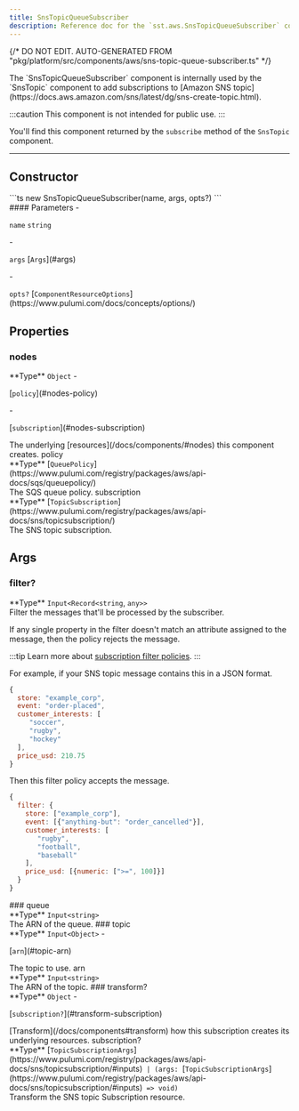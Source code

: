 ```yaml
---
title: SnsTopicQueueSubscriber
description: Reference doc for the `sst.aws.SnsTopicQueueSubscriber` component.
---
```


{/* DO NOT EDIT. AUTO-GENERATED FROM "pkg/platform/src/components/aws/sns-topic-queue-subscriber.ts" */}


<div class="tsdoc">

<Section type="about">
The `SnsTopicQueueSubscriber` component is internally used by the `SnsTopic` component
to add subscriptions to [Amazon SNS topic](https://docs.aws.amazon.com/sns/latest/dg/sns-create-topic.html).

:::caution
This component is not intended for public use.
:::

You'll find this component returned by the `subscribe` method of the `SnsTopic` component.
</Section>

---

## Constructor

<Segment>
<Section type="signature">
```ts
new SnsTopicQueueSubscriber(name, args, opts?)
```
</Section>

<Section type="parameters">
#### Parameters
- <p><code class="key">name</code> <code class="primitive">string</code></p>
- <p><code class="key">args</code> [<code class="type">Args</code>](#args)</p>
- <p><code class="key">opts?</code> [<code class="type">ComponentResourceOptions</code>](https://www.pulumi.com/docs/concepts/options/)</p>
</Section>
</Segment>

## Properties

### nodes
<Segment>
<Section type="parameters">
<InlineSection>
**Type** <code class="primitive">Object</code>
</InlineSection>
- <p>[<code class="key">policy</code>](#nodes-policy)</p>
- <p>[<code class="key">subscription</code>](#nodes-subscription)</p>
</Section>
The underlying [resources](/docs/components/#nodes) this component creates.
</Segment>
<NestedTitle id="nodes-policy" Tag="h4" parent="nodes.">policy</NestedTitle>
<Segment>
<Section type="parameters">
<InlineSection>
**Type** [<code class="type">QueuePolicy</code>](https://www.pulumi.com/registry/packages/aws/api-docs/sqs/queuepolicy/)
</InlineSection>
</Section>
The SQS queue policy.
</Segment>
<NestedTitle id="nodes-subscription" Tag="h4" parent="nodes.">subscription</NestedTitle>
<Segment>
<Section type="parameters">
<InlineSection>
**Type** [<code class="type">TopicSubscription</code>](https://www.pulumi.com/registry/packages/aws/api-docs/sns/topicsubscription/)
</InlineSection>
</Section>
The SNS topic subscription.
</Segment>

## Args
### filter?
<Segment>
<Section type="parameters">
<InlineSection>
**Type** <code class="primitive">Input</code><code class="symbol">&lt;</code><code class="primitive">Record</code><code class="symbol">&lt;</code><code class="primitive">string</code>, <code class="primitive">any</code><code class="symbol">&gt;</code><code class="symbol">&gt;</code>
</InlineSection>
</Section>
Filter the messages that'll be processed by the subscriber.

If any single property in the filter doesn't match
an attribute assigned to the message, then the policy rejects the message.

:::tip
Learn more about [subscription filter policies](https://docs.aws.amazon.com/sns/latest/dg/sns-subscription-filter-policies.html).
:::

For example, if your SNS topic message contains this in a JSON format.
```js
{
  store: "example_corp",
  event: "order-placed",
  customer_interests: [
     "soccer",
     "rugby",
     "hockey"
  ],
  price_usd: 210.75
}
```

Then this filter policy accepts the message.

```js
{
  filter: {
    store: ["example_corp"],
    event: [{"anything-but": "order_cancelled"}],
    customer_interests: [
       "rugby",
       "football",
       "baseball"
    ],
    price_usd: [{numeric: [">=", 100]}]
  }
}
```
</Segment>
### queue
<Segment>
<Section type="parameters">
<InlineSection>
**Type** <code class="primitive">Input</code><code class="symbol">&lt;</code><code class="primitive">string</code><code class="symbol">&gt;</code>
</InlineSection>
</Section>
The ARN of the queue.

</Segment>
### topic
<Segment>
<Section type="parameters">
<InlineSection>
**Type** <code class="primitive">Input</code><code class="symbol">&lt;</code><code class="primitive">Object</code><code class="symbol">&gt;</code>
</InlineSection>
- <p>[<code class="key">arn</code>](#topic-arn)</p>
</Section>
The topic to use.

</Segment>
<NestedTitle id="topic-arn" Tag="h4" parent="topic.">arn</NestedTitle>
<Segment>
<Section type="parameters">
<InlineSection>
**Type** <code class="primitive">Input</code><code class="symbol">&lt;</code><code class="primitive">string</code><code class="symbol">&gt;</code>
</InlineSection>
</Section>
The ARN of the topic.

</Segment>
### transform?
<Segment>
<Section type="parameters">
<InlineSection>
**Type** <code class="primitive">Object</code>
</InlineSection>
- <p>[<code class="key">subscription?</code>](#transform-subscription)</p>
</Section>
[Transform](/docs/components#transform) how this subscription creates its underlying
resources.

</Segment>
<NestedTitle id="transform-subscription" Tag="h4" parent="transform.">subscription?</NestedTitle>
<Segment>
<Section type="parameters">
<InlineSection>
**Type** [<code class="type">TopicSubscriptionArgs</code>](https://www.pulumi.com/registry/packages/aws/api-docs/sns/topicsubscription/#inputs)<code class="symbol"> | </code><code class="symbol">(</code><code class="primitive">args</code><code class="symbol">: </code>[<code class="type">TopicSubscriptionArgs</code>](https://www.pulumi.com/registry/packages/aws/api-docs/sns/topicsubscription/#inputs)<code class="symbol"> => </code><code class="primitive">void</code><code class="symbol">)</code>
</InlineSection>
</Section>
Transform the SNS topic Subscription resource.

</Segment>
</div>